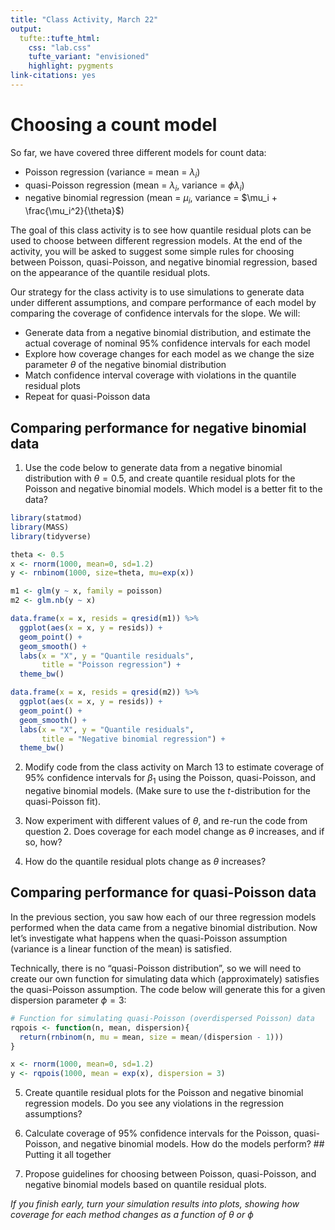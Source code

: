 ```yaml
---
title: "Class Activity, March 22"
output: 
  tufte::tufte_html:
    css: "lab.css"
    tufte_variant: "envisioned"
    highlight: pygments
link-citations: yes
---
```


# Choosing a count model

So far, we have covered three different models for count data:

* Poisson regression (variance = mean = $\lambda_i$)
* quasi-Poisson regression (mean = $\lambda_i$, variance = $\phi \lambda_i$)
* negative binomial regression (mean = $\mu_i$, variance = $\mu_i + \frac{\mu_i^2}{\theta}$)

The goal of this class activity is to see how quantile residual plots can be used to choose between different regression models. At the end of the activity, you will be asked to suggest some simple rules for choosing between Poisson, quasi-Poisson, and negative binomial regression, based on the appearance of the quantile residual plots.

Our strategy for the class activity is to use simulations to generate data under different assumptions, and compare performance of each model by comparing the coverage of confidence intervals for the slope. We will:

* Generate data from a negative binomial distribution, and estimate the actual coverage of nominal 95% confidence intervals for each model
* Explore how coverage changes for each model as we change the size parameter $\theta$ of the negative binomial distribution
* Match confidence interval coverage with violations in the quantile residual plots
* Repeat for quasi-Poisson data

## Comparing performance for negative binomial data

1. Use the code below to generate data from a negative binomial distribution with $\theta = 0.5$, and create quantile residual plots for the Poisson and negative binomial models. Which model is a better fit to the data?

```r
library(statmod)
library(MASS)
library(tidyverse)

theta <- 0.5
x <- rnorm(1000, mean=0, sd=1.2)
y <- rnbinom(1000, size=theta, mu=exp(x))

m1 <- glm(y ~ x, family = poisson)
m2 <- glm.nb(y ~ x)

data.frame(x = x, resids = qresid(m1)) %>%
  ggplot(aes(x = x, y = resids)) +
  geom_point() +
  geom_smooth() +
  labs(x = "X", y = "Quantile residuals",
       title = "Poisson regression") +
  theme_bw()

data.frame(x = x, resids = qresid(m2)) %>%
  ggplot(aes(x = x, y = resids)) +
  geom_point() +
  geom_smooth() +
  labs(x = "X", y = "Quantile residuals",
       title = "Negative binomial regression") +
  theme_bw()
```

2. Modify code from the class activity on March 13 to estimate coverage of 95% confidence intervals for $\beta_1$ using the Poisson, quasi-Poisson, and negative binomial models. (Make sure to use the $t$-distribution for the quasi-Poisson fit). 

3. Now experiment with different values of $\theta$, and re-run the code from question 2. Does coverage for each model change as $\theta$ increases, and if so, how?

4. How do the quantile residual plots change as $\theta$ increases?

## Comparing performance for quasi-Poisson data

In the previous section, you saw how each of our three regression models performed when the data came from a negative binomial distribution. Now let's investigate what happens when the quasi-Poisson assumption (variance is a linear function of the mean) is satisfied.

Technically, there is no "quasi-Poisson distribution", so we will need to create our own function for simulating data which (approximately) satisfies the quasi-Poisson assumption. The code below will generate this for a given dispersion parameter $\phi = 3$:

```r
# Function for simulating quasi-Poisson (overdispersed Poisson) data
rqpois <- function(n, mean, dispersion){
  return(rnbinom(n, mu = mean, size = mean/(dispersion - 1)))
}

x <- rnorm(1000, mean=0, sd=1.2)
y <- rqpois(1000, mean = exp(x), dispersion = 3)
```

5. Create quantile residual plots for the Poisson and negative binomial regression models. Do you see any violations in the regression assumptions?

6. Calculate coverage of 95% confidence intervals for the Poisson, quasi-Poisson, and negative binomial models. How do the models perform? 
## Putting it all together

7. Propose guidelines for choosing between Poisson, quasi-Poisson, and negative binomial models based on quantile residual plots.

*If you finish early, turn your simulation results into plots, showing how coverage for each method changes as a function of $\theta$ or $\phi$*